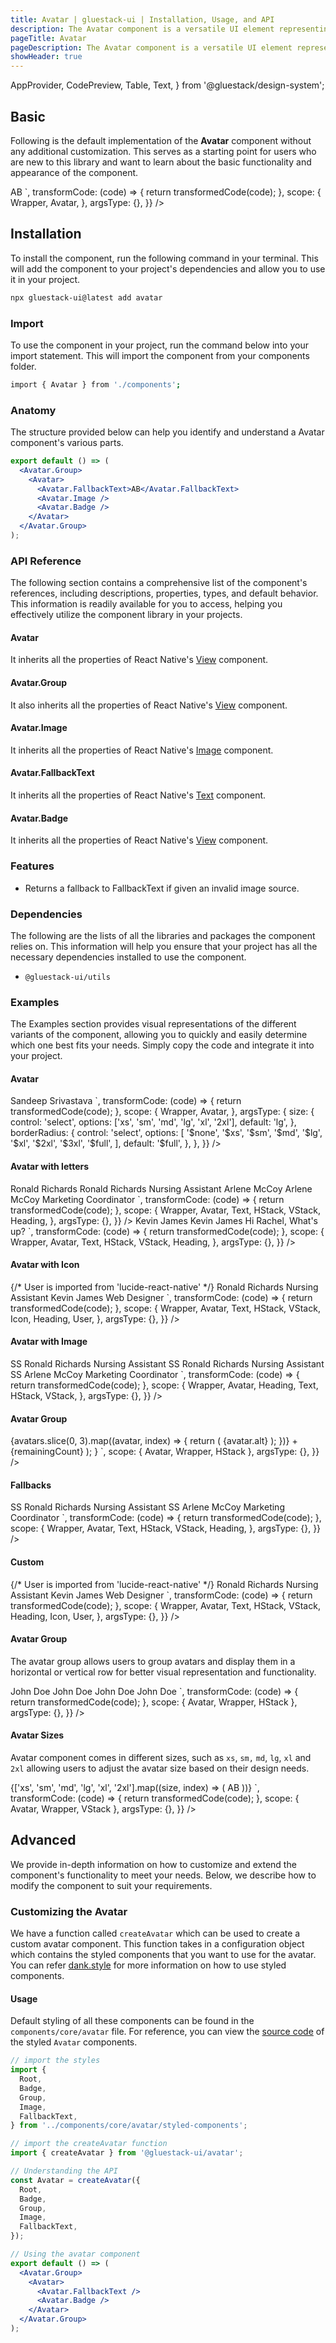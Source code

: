 ```yaml
---
title: Avatar | gluestack-ui | Installation, Usage, and API
description: The Avatar component is a versatile UI element representing a user with profile pictures, initials, or a fallback icon. It adds a personal touch to the user interface, making it more engaging.
pageTitle: Avatar
pageDescription: The Avatar component is a versatile UI element representing a user with profile pictures, initials, or a fallback icon. It adds a personal touch to the user interface, making it more engaging.
showHeader: true
---
```



<Meta title="components/Media And Icons/Avatar" />

  AppProvider,
  CodePreview,
  Table,
  Text,
} from '@gluestack/design-system';


## Basic

Following is the default implementation of the **Avatar** component without any additional customization. This serves as a starting point for users who are new to this library and want to learn about the basic functionality and appearance of the component.

<AppProvider>
  <CodePreview
    showComponentRenderer={true}
    showArgsController={false}
    metaData={{
      code: `
<Avatar size="md">
  <Avatar.FallbackText>AB</Avatar.FallbackText>
  <Avatar.Image
    source={{
      uri: 'https://images.unsplash.com/photo-1494790108377-be9c29b29330?ixlib=rb-1.2.1&ixid=MnwxMjA3fDB8MHxwaG90by1wYWdlfHx8fGVufDB8fHx8&auto=format&fit=crop&w=687&q=80',
    }}
  />
  <Avatar.Badge />
</Avatar>
`,
      transformCode: (code) => {
        return transformedCode(code);
      },
      scope: {
        Wrapper,
        Avatar,
      },
      argsType: {},
    }}
  />
</AppProvider>

## Installation

To install the component, run the following command in your terminal. This will add the component to your project's dependencies and allow you to use it in your project.

```bash
npx gluestack-ui@latest add avatar
```

### Import

To use the component in your project, run the command below into your import statement. This will import the component from your components folder.

```bash
import { Avatar } from './components';
```

### Anatomy

The structure provided below can help you identify and understand a Avatar component's various parts.

```jsx
export default () => (
  <Avatar.Group>
    <Avatar>
      <Avatar.FallbackText>AB</Avatar.FallbackText>
      <Avatar.Image />
      <Avatar.Badge />
    </Avatar>
  </Avatar.Group>
);
```

### API Reference

The following section contains a comprehensive list of the component's references, including descriptions, properties, types, and default behavior. This information is readily available for you to access, helping you effectively utilize the component library in your projects.

#### Avatar

It inherits all the properties of React Native's [View](https://reactnative.dev/docs/view#props) component.

#### Avatar.Group

It also inherits all the properties of React Native's [View](https://reactnative.dev/docs/view#props) component.

#### Avatar.Image

It inherits all the properties of React Native's [Image](https://reactnative.dev/docs/image#props) component.

#### Avatar.FallbackText

It inherits all the properties of React Native's [Text](https://reactnative.dev/docs/text#props) component.

#### Avatar.Badge

It inherits all the properties of React Native's [View](https://reactnative.dev/docs/view#props) component.

### Features

- Returns a fallback to FallbackText if given an invalid image source.

### Dependencies

The following are the lists of all the libraries and packages the component relies on. This information will help you ensure that your project has all the necessary dependencies installed to use the component.

- `@gluestack-ui/utils`

### Examples

The Examples section provides visual representations of the different variants of the component, allowing you to quickly and easily determine which one best fits your needs. Simply copy the code and integrate it into your project.

#### Avatar

<AppProvider>
  <CodePreview
    showComponentRenderer={true}
    showArgsController={true}
    metaData={{
      code: `
        <Avatar bgColor='$amber600' {...props}>
          <Avatar.FallbackText>Sandeep Srivastava</Avatar.FallbackText>
          <Avatar.Badge />
        </Avatar>
`,
      transformCode: (code) => {
        return transformedCode(code);
      },
      scope: {
        Wrapper,
        Avatar,
      },
      argsType: {
        size: {
          control: 'select',
          options: ['xs', 'sm', 'md', 'lg', 'xl', '2xl'],
          default: 'lg',
        },
        borderRadius: {
          control: 'select',
          options: [
            '$none',
            '$xs',
            '$sm',
            '$md',
            '$lg',
            '$xl',
            '$2xl',
            '$3xl',
            '$full',
          ],
          default: '$full',
        },
      },
    }}
  />
</AppProvider>

#### Avatar with letters

<AppProvider>
  <CodePreview
    showComponentRenderer={true}
    showArgsController={false}
    metaData={{
      code: `
    <VStack space="md">
        <HStack space="md">
            <Avatar size="md" bgColor="$indigo600"  >
              <Avatar.FallbackText>Ronald Richards</Avatar.FallbackText>
              <Avatar.Badge />
            </Avatar>
          <VStack  >
             <Heading size="sm">Ronald Richards</Heading>
             <Text size="sm">Nursing Assistant</Text>
          </VStack>
      </HStack>
      <HStack space="md">
        <Avatar size="md" bgColor="$orange600" >
            <Avatar.FallbackText>Arlene McCoy</Avatar.FallbackText>
        </Avatar>
        <VStack  >
            <Heading size="sm">Arlene McCoy</Heading>
            <Text size="sm">Marketing Coordinator</Text>
        </VStack>
     </HStack>
    </VStack>
`,
      transformCode: (code) => {
        return transformedCode(code);
      },
      scope: {
        Wrapper,
        Avatar,
        Text,
        HStack,
        VStack,
        Heading,
      },
      argsType: {},
    }}
  />
</AppProvider>

<AppProvider>
  <CodePreview
    showComponentRenderer={true}
    showArgsController={false}
    metaData={{
      code: `
      <HStack space="md">
          <Avatar size="md" bgColor="$indigo600" >
             <Avatar.FallbackText>Kevin James</Avatar.FallbackText>
             <Avatar.Badge />
          </Avatar>
        <VStack >
          <Heading size="sm">Kevin James</Heading>
          <Text size="sm">Hi Rachel, What's up?</Text>
        </VStack>
      </HStack>
`,
      transformCode: (code) => {
        return transformedCode(code);
      },
      scope: {
        Wrapper,
        Avatar,
        Text,
        HStack,
        VStack,
        Heading,
      },
      argsType: {},
    }}
  />
</AppProvider>

#### Avatar with Icon

<AppProvider>
  <CodePreview
    showComponentRenderer={true}
    showArgsController={false}
    metaData={{
      code: `
        <VStack>
            <HStack mt="$6">
              <Avatar size="md" bgColor="$indigo600" >
                {/* User is imported from 'lucide-react-native' */}
                <Icon as={User} color="white"/>
              </Avatar>
              <VStack ml="$2.5">
                <Heading size="sm">Ronald Richards</Heading>
                <Text size="sm">Nursing Assistant</Text>
              </VStack>
            </HStack>
            <HStack mt="$6">
                <Avatar size="md" bgColor="$pink600" >
                <Icon as={User} color="white"/>
                </Avatar>
                <VStack ml="$2.5">
                  <Heading size="sm">Kevin James</Heading>
                  <Text size="sm">Web Designer</Text>
                </VStack>
          </HStack>
        </VStack>
      `,
      transformCode: (code) => {
        return transformedCode(code);
      },
      scope: {
        Wrapper,
        Avatar,
        Text,
        HStack,
        VStack,
        Icon,
        Heading,
        User,
      },
      argsType: {},
    }}
  />
</AppProvider>

#### Avatar with Image

<AppProvider>
  <CodePreview
    showComponentRenderer={true}
    showArgsController={false}
    metaData={{
      code: `
        <VStack>
          <HStack mt="$6">
            <Avatar size="md">
                <Avatar.FallbackText>SS</Avatar.FallbackText>
                <Avatar.Image
                  source={{
                    uri: 'https://s3-alpha-sig.figma.com/img/10ee/01fc/f8523bf9366a9eee9e21a1e142c59143?Expires=1682294400&Signature=WP9baFHcLYQsZlOq7BtaalYICNWVfb3ycRwFXkQQOnPechB7-XbXX9I1HxOJ5kgSBDZQPapRu0wTPCizG9hFUYy9KRTJ4H1rY20Ukjk4YkZZglHsHUP6~hrsN9JqfTj0oHRj~GVbnJhfzGmoQinXb1jjDossFuoVwV448CR-Kia2SHcP8a3AH6T9BZdc6R2HakoWtgsTvH4fdVt8nrUfMg5mG8queXJitKsKxTD-9xFEqV6M36Z~oQGaJb1CiNh6QdK92YBYeNyN~9ZEinGwAKBigdrvDYKujgf45JZ2KI04wviwz1Y8VUoZKkkArD1ZqOrnBEnmw2pAVzAk54PMuw__&Key-Pair-Id=APKAQ4GOSFWCVNEHN3O4',
                  }}
                />
            </Avatar>
            <VStack ml="$2.5">
                <Heading size="sm">Ronald Richards</Heading>
                <Text size="sm">Nursing Assistant</Text>
            </VStack>
          </HStack>
          <HStack mt="$6">
            <Avatar size="md">
              <Avatar.FallbackText>SS</Avatar.FallbackText>
              <Avatar.Image
                source={{
                  uri: 'https://images.unsplash.com/photo-1535713875002-d1d0cf377fde?ixlib=rb-4.0.3&ixid=MnwxMjA3fDB8MHxzZWFyY2h8Mnx8dXNlcnxlbnwwfHwwfHw%3D&auto=format&fit=crop&w=800&q=60',
                }}
              />
            </Avatar>
            <VStack ml="$2.5">
                <Heading size="sm">Ronald Richards</Heading>
                <Text size="sm">Nursing Assistant</Text>
            </VStack>
          </HStack>
          <HStack mt="$6">
            <Avatar size="md">
               <Avatar.FallbackText>SS</Avatar.FallbackText>
               <Avatar.Image
                  source={{
                    uri: 'https://images.unsplash.com/photo-1633332755192-727a05c4013d?ixlib=rb-4.0.3&ixid=MnwxMjA3fDB8MHxzZWFyY2h8MXx8dXNlcnxlbnwwfHwwfHw%3D&auto=format&fit=crop&w=800&q=60',
                  }}
              />
            </Avatar>
            <VStack ml="$2.5">
              <Heading size="sm">Arlene McCoy</Heading>
              <Text size="sm">Marketing Coordinator</Text>
            </VStack>
          </HStack>
        </VStack>
      `,
      transformCode: (code) => {
        return transformedCode(code);
      },
      scope: {
        Wrapper,
        Avatar,
        Heading,
        Text,
        HStack,
        VStack,
      },
      argsType: {},
    }}
  />
</AppProvider>

#### Avatar Group

<AppProvider>
  <CodePreview
    showComponentRenderer={true}
    showArgsController={false}
    metaData={{
      code: `
        function App(){
          const avatars = [
              { src: 'https://example.com.jpg', alt: 'Sandeep Srivastva' , color:'$emerald600' },
              { src: 'https://example.com.jpg', alt: 'Arjun Kapoor', color:'$cyan600' },
              { src: 'https://example.com.jpg', alt: 'Ritik Sharma ', color:'$indigo600' },
              { src: 'https://example.com.jpg', alt: 'Akhil Sharma', color:'$gray600' },
              { src: 'https://example.com.jpg', alt: 'Rahul Sharma ', color:'$gray600' },
          ];
          const extraAvatars = avatars.slice(3);
          const remainingCount = extraAvatars.length;
          return (
            <Avatar.Group >
              {avatars.slice(0, 3).map((avatar, index) => {
                return (
                  <Avatar key={index} size="lg" borderColor="white" borderWidth="$2" bgColor={avatar.color}>
                    <Avatar.FallbackText>{avatar.alt}</Avatar.FallbackText>
                  </Avatar>
                );
              })}
              <Avatar size="lg" color="#FAFAFA">+{remainingCount}</Avatar>
            </Avatar.Group>
          );
        }
      `,
      scope: { Avatar, Wrapper, HStack },
      argsType: {},
    }}
  />
</AppProvider>

#### Fallbacks

<AppProvider>
  <CodePreview
    showComponentRenderer={true}
    showArgsController={false}
    metaData={{
      code: `
        <VStack>
          <HStack mt="$6">
            <Avatar size="md" >
              <Avatar.FallbackText>SS</Avatar.FallbackText>
              <Avatar.Image
                source={{
                  uri: 'https://s3-alpha-sig.figma.com/img/676f/d03b/c1e2df2fe730693640e5cdb93ba3c032?Expires=1682294400&Signature=ny9JJ7KZEHjZq25PyIhVjMwUbXV5njg~9kQG5ARKi-Dg4-yrIlg63SrZ5SNiiJ6rKm8HjmVq1ltgrTWwylOc3kvPppCDNdpaj7ZTrSLjkFEFXQEd3xiM4xPT3389vu7vd18nLueRL0gHODwnvpe0Mo6Hzrg~2Y2lySKJ04g-kJNSMW2-l9rQo8On~p4BL4c2w7YwztrZyVZsw6WyqR77S6GWdRGYMy819GuT-s2OZuKgaj9klwxbblwqmhdf1a5C9MyGuMhyoxs1LzaiFYhLlGlGOoMCg~7x6NVyQMIXnSl87tJrn4nZY5CbzjvIxt~gAtHkviHMSLdeMxOMBiyCKw__&Key-Pair-Id=APKAQ4GOSFWCVNEHN3O4',
                }} 
              />
            </Avatar>
            <VStack ml="$2.5">
              <Heading size="sm">Ronald Richards</Heading>
              <Text size="sm">Nursing Assistant</Text>
            </VStack>
          </HStack>
          <HStack mt="$6">
            <Avatar size="md" >
              <Avatar.FallbackText>SS</Avatar.FallbackText>
              <Avatar.Image
                source={{
                  uri: 'https://s3-alpha-sig.figma.com/img/676f/d03b/c1e2df2fe730693640e5cdb93ba3c032?Expires=1682294400&Signature=ny9JJ7KZEHjZq25PyIhVjMwUbXV5njg~9kQG5ARKi-Dg4-yrIlg63SrZ5SNiiJ6rKm8HjmVq1ltgrTWwylOc3kvPppCDNdpaj7ZTrSLjkFEFXQEd3xiM4xPT3389vu7vd18nLueRL0gHODwnvpe0Mo6Hzrg~2Y2lySKJ04g-kJNSMW2-l9rQo8On~p4BL4c2w7YwztrZyVZsw6WyqR77S6GWdRGYMy819GuT-s2OZuKgaj9klwxbblwqmhdf1a5C9MyGuMhyoxs1LzaiFYhLlGlGOoMCg~7x6NVyQMIXnSl87tJrn4nZY5CbzjvIxt~gAtHkviHMSLdeMxOMBiyCKw__&Key-Pair-Id=APKAQ4GOSFWCVNEHN3O4',
                }}
              />
            </Avatar>
            <VStack ml="$2.5">
              <Heading size="sm">Arlene McCoy</Heading>
              <Text size="sm">Marketing Coordinator</Text>
            </VStack>
          </HStack>
        </VStack>
      `,
      transformCode: (code) => {
        return transformedCode(code);
      },
      scope: {
        Wrapper,
        Avatar,
        Text,
        HStack,
        VStack,
        Heading,
      },
      argsType: {},
    }}
  />
</AppProvider>

#### Custom

<AppProvider>
  <CodePreview
    showComponentRenderer={true}
    showArgsController={false}
    metaData={{
      code: `
        <VStack>
          <HStack mt="$6">
            <Avatar size="md" bgColor="$indigo300" borderColor="$indigo600" borderWidth={2}>
              {/* User is imported from 'lucide-react-native' */}
              <Icon as={User} color="$indigo600"/>        
            </Avatar>
            <VStack  ml="$2.5">
              <Heading size="sm">Ronald Richards</Heading>
              <Text size="sm">Nursing Assistant</Text>
            </VStack>
          </HStack>
          <HStack  mt="$6">
            <Avatar size="md"  bgColor="$pink300" borderColor="$pink600" borderWidth={2}>
              <Icon as={User} color="$pink600"/>
            </Avatar>
            <VStack  ml="$2.5">
              <Heading size="sm">Kevin James</Heading>
              <Text size="sm">Web Designer</Text>
            </VStack>
          </HStack>
        </VStack>
      `,
      transformCode: (code) => {
        return transformedCode(code);
      },
      scope: {
        Wrapper,
        Avatar,
        Text,
        HStack,
        VStack,
        Heading,
        Icon,
        User,
      },
      argsType: {},
    }}
  />
</AppProvider>

#### Avatar Group

The avatar group allows users to group avatars and display them in a horizontal or vertical row for better visual representation and functionality.

<AppProvider>
  <CodePreview
    showComponentRenderer={true}
    showArgsController={false}
    metaData={{
      code: `
        <HStack space="md" h="100%" justifyContent="center" alignItems="center">
          <Avatar.Group>
            <Avatar size="md">
              <Avatar.FallbackText>John Doe</Avatar.FallbackText>
              <Avatar.Image
                source={{
                  uri: 'https://images.unsplash.com/photo-1494790108377-be9c29b29330?ixlib=rb-1.2.1&ixid=MnwxMjA3fDB8MHxwaG90by1wYWdlfHx8fGVufDB8fHx8&auto=format&fit=crop&w=687&q=80',
                }}
              />
              <Avatar.Badge/>
            </Avatar>
            <Avatar size="md">
              <Avatar.FallbackText>John Doe</Avatar.FallbackText>
              <Avatar.Image
                source={{
                  uri: 'https://images.unsplash.com/photo-1603415526960-f7e0328c63b1?ixlib=rb-1.2.1&ixid=MnwxMjA3fDB8MHxwaG90by1wYWdlfHx8fGVufDB8fHx8&auto=format&fit=crop&w=1470&q=80',
                }}
              />
              <Avatar.Badge/>
            </Avatar>
            <Avatar size="md">
              <Avatar.FallbackText>John Doe</Avatar.FallbackText>
              <Avatar.Image
                source={{
                  uri: 'https://images.unsplash.com/photo-1614289371518-722f2615943d?ixlib=rb-1.2.1&ixid=MnwxMjA3fDB8MHxwaG90by1wYWdlfHx8fGVufDB8fHx8&auto=format&fit=crop&w=687&q=80',
                }}
              />
              <Avatar.Badge/>
            </Avatar>
            <Avatar size="md">
              <Avatar.FallbackText>John Doe</Avatar.FallbackText>
              <Avatar.Image
                source={{
                  uri: 'https://images.unsplash.com/photo-1607746882042-944635dfe10e?ixlib=rb-1.2.1&ixid=MnwxMjA3fDB8MHxwaG90by1wYWdlfHx8fGVufDB8fHx8&auto=format&fit=crop&w=1470&q=80',
                }}
              />
              <Avatar.Badge/>
            </Avatar>
          </Avatar.Group>
        </HStack>
      `,
      transformCode: (code) => {
        return transformedCode(code);
      },
      scope: { Avatar, Wrapper, HStack },
      argsType: {},
    }}
  />
</AppProvider>

#### Avatar Sizes

Avatar component comes in different sizes, such as `xs`, `sm,` `md`, `lg`, `xl` and `2xl` allowing users to adjust the avatar size based on their design needs.

<AppProvider>
  <CodePreview
    showComponentRenderer={true}
    showArgsController={false}
    metaData={{
      code: `
        <VStack space="md" alignItems="center" h="100%" justifyContent="center">
          {['xs', 'sm', 'md', 'lg', 'xl', '2xl'].map((size, index) => (
            <Avatar size={size} key={index}>
              <Avatar.FallbackText>AB</Avatar.FallbackText>
              <Avatar.Image
                source={{
                  uri: 'https://images.unsplash.com/photo-1494790108377-be9c29b29330?ixlib=rb-1.2.1&ixid=MnwxMjA3fDB8MHxwaG90by1wYWdlfHx8fGVufDB8fHx8&auto=format&fit=crop&w=687&q=80',
                }}
              />
              <Avatar.Badge/>
            </Avatar>
          ))}
        </VStack>
      `,
      transformCode: (code) => {
        return transformedCode(code);
      },
      scope: { Avatar, Wrapper, VStack },
      argsType: {},
    }}
  />
</AppProvider>

## Advanced

We provide in-depth information on how to customize and extend the component's functionality to meet your needs. Below, we describe how to modify the component to suit your requirements.

### Customizing the Avatar

We have a function called `createAvatar` which can be used to create a custom avatar component. This function takes in a configuration object which contains the styled components that you want to use for the avatar. You can refer [dank.style](https://dank.style/) for more information on how to use styled components.

#### Usage

Default styling of all these components can be found in the `components/core/avatar` file. For reference, you can view the [source code](https://github.com/gluestack/gluestack-ui/blob/development/example/storybook/src/components/Button/index.tsx) of the styled `Avatar` components.

```jsx
// import the styles
import {
  Root,
  Badge,
  Group,
  Image,
  FallbackText,
} from '../components/core/avatar/styled-components';

// import the createAvatar function
import { createAvatar } from '@gluestack-ui/avatar';

// Understanding the API
const Avatar = createAvatar({
  Root,
  Badge,
  Group,
  Image,
  FallbackText,
});

// Using the avatar component
export default () => (
  <Avatar.Group>
    <Avatar>
      <Avatar.FallbackText />
      <Avatar.Badge />
    </Avatar>
  </Avatar.Group>
);
```
